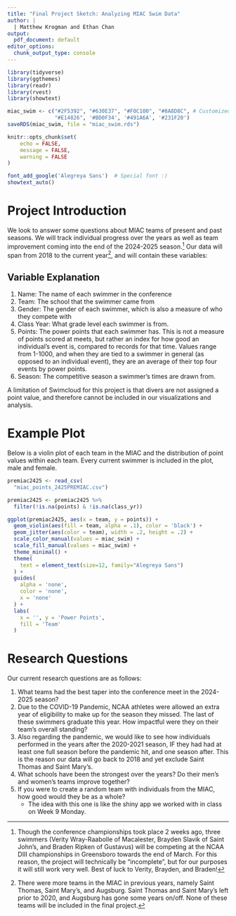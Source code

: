 ```yaml
---
title: "Final Project Sketch: Analyzing MIAC Swim Data"
author: |
  | Matthew Krogman and Ethan Chan
output:
  pdf_document: default
editor_options: 
  chunk_output_type: console
---
```


```r
library(tidyverse)
library(ggthemes)
library(readr)
library(rvest)
library(showtext)

miac_swim <- c("#2F5392", "#630E37", "#F0C100", "#8A8D8C", # Customized color palette
               "#E14826", '#BD0F34', '#491A6A', '#231F20')
saveRDS(miac_swim, file = "miac_swim.rds")

knitr::opts_chunk$set(
	echo = FALSE,
	message = FALSE,
	warning = FALSE
)

font_add_google('Alegreya Sans')  # Special font :)
showtext_auto()
```

# Project Introduction

We look to answer some questions about MIAC teams of present and past seasons. We will track individual progress over the years as well as team improvement coming into the end of the 2024-2025 season.^[Though the conference championships took place 2 weeks ago, three swimmers (Verity Wray-Raabolle of Macalester, Brayden Slavik of Saint John's, and Braden Ripken of Gustavus) will be competing at the NCAA DIII championships in Greensboro towards the end of March. For this reason, the project will technically be "incomplete", but for our purposes it will still work very well. Best of luck to Verity, Brayden, and Braden!] Our data will span from 2018 to the current year^[There were more teams in the MIAC in previous years, namely Saint Thomas, Saint Mary's, and Augsburg. Saint Thomas and Saint Mary's left prior to 2020, and Augsburg has gone some years on/off. None of these teams will be included in the final project.], and will contain these variables:

## Variable Explanation

1. Name: The name of each swimmer in the conference
2. Team: The school that the swimmer came from
3. Gender: The gender of each swimmer, which is also a measure of who they compete with
4. Class Year: What grade level each swimmer is from.
5. Points: The power points that each swimmer has. This is not a measure of points scored at meets, but rather an index for how good an individual's event is, compared to records for that time. Values range from 1-1000, and when they are tied to a swimmer in general (as opposed to an individual event), they are an average of their top four events by power points.
6. Season: The competitive season a swimmer's times are drawn from.

A limitation of Swimcloud for this project is that divers are not assigned a point value, and therefore cannot be included in our visualizations and analysis. 

# Example Plot

Below is a violin plot of each team in the MIAC and the distribution of point values within each team. Every current swimmer is included in the plot, male and female.

```r
premiac2425 <- read_csv(
  "miac_points_2425PREMIAC.csv")

premiac2425 <- premiac2425 %>% 
  filter(!is.na(points) & !is.na(class_yr))

ggplot(premiac2425, aes(x = team, y = points)) +
  geom_violin(aes(fill = team, alpha = .1), color = 'black') +
  geom_jitter(aes(color = team), width = .2, height = .2) +
  scale_color_manual(values = miac_swim) +
  scale_fill_manual(values = miac_swim) + 
  theme_minimal() +
  theme(
    text = element_text(size=12, family="Alegreya Sans")
  ) +
  guides(
    alpha = 'none',
    color = 'none',
    x = 'none'
  ) + 
  labs(
    x = '', y = 'Power Points',
    fill = 'Team'
  )
```

# Research Questions

Our current research questions are as follows:

1. What teams had the best taper into the conference meet in the 2024-2025 season?
2. Due to the COVID-19 Pandemic, NCAA athletes were allowed an extra year of eligibility to make up for the season they missed. The last of these swimmers graduate this year. How impactful were they on their team's overall standing?
3. Also regarding the pandemic, we would like to see how individuals performed in the years after the 2020-2021 season, IF they had had at least one full season before the pandemic hit, and one season after. This is the reason our data will go back to 2018 and yet exclude Saint Thomas and Saint Mary's.
4. What schools have been the strongest over the years? Do their men's and women's teams improve together?
5. If you were to create a random team with individuals from the MIAC, how good would they be as a whole?
    + The idea with this one is like the shiny app we worked with in class on Week 9 Monday.  